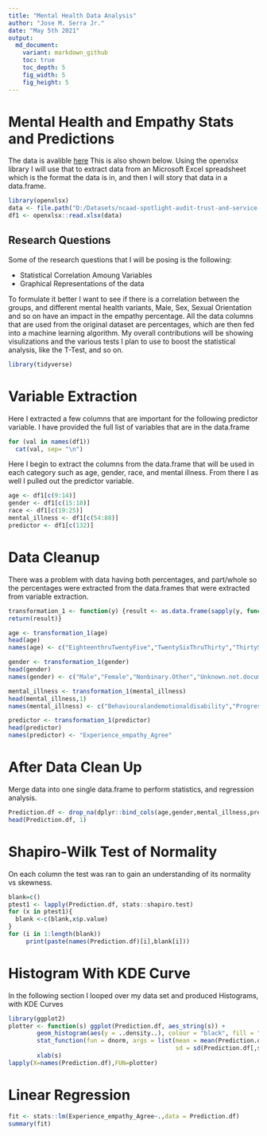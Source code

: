 ```yaml
---
title: "Mental Health Data Analysis"
author: "Jose M. Serra Jr."
date: "May 5th 2021" 
output:
  md_document:
    variant: markdown_github
    toc: true
    toc_depth: 5
    fig_width: 5
    fig_height: 5
---
```

# Mental Health and Empathy Stats and Predictions
The data is avalible <a href="https://www.rcpsych.ac.uk/docs/default-source/improving-care/ccqi/national-clinical-audits/ncaad-documents/spotlight-1/ncaad-spotlight-audit-trust-and-service-data-table.xls">here</a> This is also shown below.
Using the openxlsx library I will use that to extract data from an Microsoft Excel spreadsheet which is the format the data is in, and then I will story that data in a data.frame.
```r
library(openxlsx)
data <- file.path("D:/Datasets/ncaad-spotlight-audit-trust-and-service-data-table.xlsx")
df1 <- openxlsx::read.xlsx(data)
```

## Research Questions
Some of the research questions that I will be posing is the following:
 <ul>
  <li>Statistical Correlation Amoung Variables</li>
  <li>Graphical Representations of the data</li>
</ul> 
To formulate it better I want to see if there is a correlation between the groups, and different mental health variants, Male, Sex, Sexual Orientation and so on have an impact in the empathy percentage. All the data columns that are used from the original dataset are percentages, which are then fed into a machine learning algorithm.
My overall contributions will be showing visulizations and the various tests I plan to use to boost the statistical analysis, like the T-Test, and so on.

```r
library(tidyverse)
```
# Variable Extraction
<p style="text-indent: 40 px"> Here I extracted a few columns that are important for the following predictor variable. I have provided the full list of variables that are in the data.frame </p>
```r
for (val in names(df1))
  cat(val, sep= "\n")
```

Here I begin to extract the columns from the data.frame that will be used in each category such as age, gender, race, and mental illness. From there I as well I pulled out the predictor variable.
```r
age <- df1[c(9:14)]
gender <- df1[c(15:18)]
race <- df1[c(19:25)]
mental_illness <- df1[c(54:88)]
predictor <- df1[c(132)]
```

# Data Cleanup

There was a problem with data having both percentages, and part/whole so the percentages were extracted from the data.frames that were extracted from variable extraction.

```r
transformation_1 <- function(y) {result <- as.data.frame(sapply(y, function(x) as.numeric(sub("%.*", "", x))))
return(result)}
```



```r
age <- transformation_1(age)
head(age)
names(age) <- c("EighteenthruTwentyFive","TwentySixThruThirty","ThirtySixThruFortyFive","FortySixThruFiftyFive","FiftySixThruSixtyFive","gtSixtyFive")
```



```r
gender <- transformation_1(gender)
head(gender)
names(gender) <- c("Male","Female","Nonbinary.Other","Unknown.not.documented")
```

```r
mental_illness <- transformation_1(mental_illness)
head(mental_illness,1)
names(mental_illness) <- c("Behaviouralandemotionaldisability","Progressiveconditionsandphysicalhealth","Mobilityandgrossmotordisability", "Memoryabilitytolearnconcentrateorunderstand","Personalselfcareandcontinence", "Hearingdisability","Sightdisability","Manualdexterity","Perceptionofphysicaldanger","Speechdisability","Other", "Bipolarproblem","BDDproblem", "Depressionproblem", "Eatingdisorderproblem","GAD","MixedaandDproblem","OCDproblem", "PanicDisorderproblem","PDproblem","PTSDproblem", "Specificphobiaproblem","Socialphobproblem", "OtherAnxproblem", "Otherdiagproblem","Unknownproblem", "DepressiveepisodeF32", "RecurrentdepressivedisorderF33persistentmoodaffectivedisordersF34othermoodaffectivedisordersF38F39","Phobic_anxiety_disorders__F40___other_anxiety_disorders__F41___obsessive_compulsive_disorder_F42_","Reaction_to_severe_stress__and_adjustment_disorders__F43_","Disorders_of_adult_personality_and_behaviour__F60_69_","Behavioural_syndromes_associated_with_physiological_disturbances_and_physical_factors__F50___F59__","Mental_and_behavioural_disorders_due_to_psychoactive_substance_use__F10_F19__","Bipolar_disorder__F31_","Other_diagnoses_not_listed_above_")

```

```r
predictor <- transformation_1(predictor)
head(predictor)
names(predictor) <- "Experience_empathy_Agree"
```

# After Data Clean Up

Merge data into one single data.frame to perform statistics, and regression analysis.

```r
Prediction.df <- drop_na(dplyr::bind_cols(age,gender,mental_illness,predictor))
head(Prediction.df, 1)
```

# Shapiro-Wilk Test of Normality

On each column the test was ran to gain an understanding of its normality vs skewness.

```r
blank=c()
ptest1 <- lapply(Prediction.df, stats::shapiro.test)
for (x in ptest1){
  blank <-c(blank,x$p.value)
}
for (i in 1:length(blank))
     print(paste(names(Prediction.df)[i],blank[i]))
```
# Histogram With KDE Curve
In the following section I looped over my data set and produced Histograms, with KDE Curves
```r
library(ggplot2)
plotter <- function(s) ggplot(Prediction.df, aes_string(s)) +
        geom_histogram(aes(y = ..density..), colour = "black", fill = "white") +
        stat_function(fun = dnorm, args = list(mean = mean(Prediction.df[,s], na.rm = T), 
                                               sd = sd(Prediction.df[,s], na.rm = T))) +
        xlab(s)
lapply(X=names(Prediction.df),FUN=plotter)
```

# Linear Regression

```r
fit <- stats::lm(Experience_empathy_Agree~.,data = Prediction.df)
summary(fit)
```


